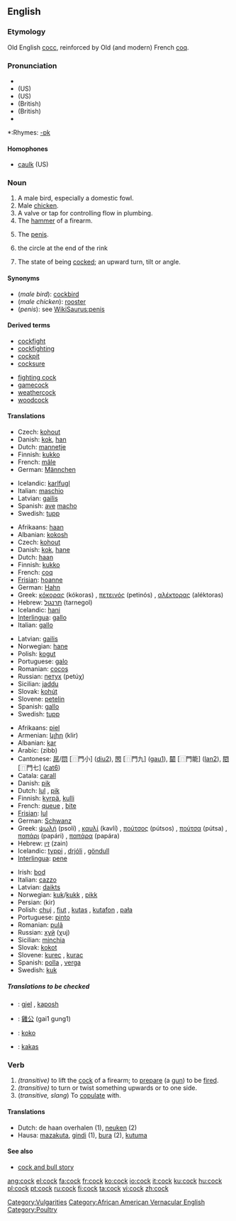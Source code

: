 ==English==

===Etymology===
Old English [[cocc]], reinforced by Old (and modern) French [[coq]].

===Pronunciation===
*{{AHD|kŏk, kôk}}
*(US) {{IPA|/kɒk/, /kɔːk/}}
*(US) {{SAMPA|/kQk/, /kO:k/}}
*(British) {{IPA|/kɒk/}}
*(British) {{SAMPA|/kQk/}}
*{{audio|en-us-cock.ogg|Audio (US)}}

*:Rhymes: [[Rhymes:English:-ɒk|-ɒk]]

====Homophones====
*[[caulk]] (US)

===Noun===
{{en-noun}}

# A male bird, especially a domestic fowl.
# Male [[chicken]].
# A valve or tap for controlling flow in plumbing.
# The [[hammer]] of a firearm.
# {{context|slang|vulgar|lang=en}} The [[penis]].
# {{context|curling|lang=en}} the circle at the end of the rink
# The state of being [[cocked]]; an upward turn, tilt or angle.

====Synonyms====
* (''male bird''): [[cockbird]]
* (''male chicken''): [[rooster]]
* (''penis''): see [[WikiSaurus:penis]]

====Derived terms====
{{top}}
*[[cockfight]]
*[[cockfighting]]
*[[cockpit]]
* [[cocksure]]
{{mid}}
*[[fighting cock]]
*[[gamecock]]
* [[weathercock]]
*[[woodcock]]
{{bottom}}

====Translations====
{{trans-top|any male bird}}
*Czech: [[kohout]] {{m}}
*Danish: [[kok]], [[han]]
*Dutch: [[mannetje]] {{n}}
*Finnish: [[kukko]]
*French: [[mâle]] {{m}}
*German: [[Männchen]] {{n}}
{{trans-mid}}
*Icelandic: [[karlfugl]] {{m}}
*Italian: [[maschio]] {{m}}
*Latvian: [[gailis]] {{m}}
*Spanish: [[ave]] [[macho]] {{m}}
*Swedish: [[tupp]]
{{trans-bottom}}

{{trans-top|male chicken}}
*Afrikaans: [[haan]] {{m}}
*Albanian: [[kokosh]] {{m}}
*Czech: [[kohout]] {{m}}
*Danish: [[kok]], [[hane]] {{c}}
*Dutch: [[haan]] {{m}}
*Finnish: [[kukko]]
*French: [[coq]] {{m}}
*[[Frisian]]: [[hoanne]]
*German: [[Hahn]] {{m}}
*Greek: [[κόκορας]] (kókoras) {{m}}, [[πετεινός]] (petinós) {{m}}, [[αλέκτορας]] (aléktoras) {{m}}
*Hebrew: [[תרנגול]] (tarnegol)
*Icelandic: [[hani]] {{m}}
*[[Interlingua]]: [[gallo]]
*Italian: [[gallo]] {{m}}
{{trans-mid}}
*Latvian: [[gailis]] {{m}}
*Norwegian: [[hane]] {{m}}
*Polish: [[kogut]] {{m}}
*Portuguese: [[galo]] {{m}}
*Romanian: [[cocoş]] {{m}}
*Russian: [[петух]] (petúχ) {{m}}
*Sicilian: [[jaddu]] {{m}}
*Slovak: [[kohút]] {{m}}
*Slovene: [[petelin]] {{m}}
*Spanish: [[gallo]] {{m}}
*Swedish: [[tupp]]
{{trans-bottom}}

{{trans-top|penis}}
*Afrikaans: [[piel]]
*Armenian: [[կլիր]] (klir)
*Albanian: [[kar]]
*Arabic: {{ARchar|[[زب]]}} (zibb) {{m}}
*Cantonese: [[屌]]/[[𨳒]] [⿵門小] ([[diu2]]), [[𨳊]] [⿵門九] ([[gau1]]), [[𨶙]] [⿵門能] ([[lan2]]), [[𨳍]] [⿵門七] ([[cat6]])
*Catala: [[carall]]
*Danish: [[pik]]
*Dutch: [[lul]] {{m}}, [[pik]] {{m}}
*Finnish: [[kyrpä]], [[kulli]]
*French: [[queue]] {{f}}, [[bite]] {{f}}
*[[Frisian]]: [[lul]]
*German: [[Schwanz]] {{m}}
*Greek: [[ψωλή]] (psolí) {{f}}, [[καυλί]] (kavlí) {{n}}, [[πούτσος]] (pútsos) {{m}}, [[πούτσα]] (pútsa) {{f}}, [[παπάρι]] (papári) {{n}}, [[παπάρα]] (papára) {{f}}
*Hebrew: [[זין]] (zain)
*Icelandic: [[typpi]] {{n}}, [[drjóli]] {{m}}, [[göndull]] {{m}}
*[[Interlingua]]: [[pene]]
{{trans-mid}}
*Irish: [[bod]]
*Italian: [[cazzo]] {{m}}
*Latvian: [[daikts]] {{m}}
*Norwegian: [[kuk]]/[[kukk]] {{m}}, [[pikk]] {{m}}
*Persian: {{FAchar|[[کیر]]}} (kir)
*Polish: [[chuj]] {{m}}, [[fiut]] {{m}}, [[kutas]] {{m}}, [[kutafon]] {{m}}, [[pała]] {{f}}
*Portuguese: [[pinto]] {{m}}
*Romanian: [[pulã]] {{f}}
*Russian: [[хуй#Russian|хуй]] (χuj) {{m}}
*Sicilian: [[minchia]] {{f}}
*Slovak: [[kokot]] {{m}}
*Slovene: [[kurec]] {{m}}, [[kurac]] {{m}}
*Spanish: [[polla]] {{f}}, [[verga]] {{f}}
*Swedish: [[kuk]]
{{trans-bottom}}

=====Translations to be checked=====
{{checktrans}}
{{top}}
*{{ttbc|Albanian}}: [[gjel]] {{m}}, [[kaposh]] {{m}}
*{{ttbc|Cantonese}}: [[雞公]] (gai1 gung1)
*{{ttbc|Esperanto}}: [[koko]]
*{{ttbc|Hungarian}}: [[kakas]]
{{bottom}}

===Verb===
{{en-verb}}

# ''(transitive)'' to lift the [[cock]] of a firearm; to [[prepare]] (a [[gun]]) to be [[fire]]d.
# ''(transitive)'' to turn or twist something upwards or to one side.
# (''transitive, slang'') To [[copulate]] with.

====Translations====
*Dutch: de haan overhalen (1), [[neuken]] (2)
*Hausa: [[mazakuta]], [[gindi]] (1), [[bura]] (2), [[kutuma]]

====See also====
* [[cock and bull story]]

[[Category:Vulgarities]]
[[Category:African American Vernacular English]]
[[Category:Poultry]]

[[ang:cock]]
[[el:cock]]
[[fa:cock]]
[[fr:cock]]
[[ko:cock]]
[[io:cock]]
[[it:cock]]
[[ku:cock]]
[[hu:cock]]
[[pl:cock]]
[[pt:cock]]
[[ru:cock]]
[[fi:cock]]
[[ta:cock]]
[[vi:cock]]
[[zh:cock]]